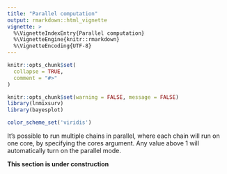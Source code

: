 ```yaml
---
title: "Parallel computation"
output: rmarkdown::html_vignette
vignette: >
  %\VignetteIndexEntry{Parallel computation}
  %\VignetteEngine{knitr::rmarkdown}
  %\VignetteEncoding{UTF-8}
---
```


```r
knitr::opts_chunk$set(
  collapse = TRUE,
  comment = "#>"
)
```

```r
knitr::opts_chunk$set(warning = FALSE, message = FALSE)
library(lnmixsurv)
library(bayesplot)

color_scheme_set('viridis')
```

It's possible to run multiple chains in parallel, where each chain will run on one core, by specifying the cores argument. Any value above 1 will automatically turn on the parallel mode.

**This section is under construction**

<!-- ```{r} -->
<!-- start <- Sys.time() -->
<!-- mod_sequential <- survival_ln_mixture(Surv(y, delta) ~ x, -->
<!--                                       data = sim_data$data, -->
<!--                                       chains = 4, starting_seed = 50, -->
<!--                                       em_iter = 10) -->
<!-- # Time to run 4 chains sequentially: -->
<!-- print(Sys.time() - start) -->

<!-- start <- Sys.time() -->
<!-- mod_parallel <- survival_ln_mixture(Surv(y, delta) ~ x, -->
<!--                                     data = sim_data$data, -->
<!--                                     chains = 4, cores = 4, -->
<!--                                     starting_seed = 50, -->
<!--                                     em_iter = 10) -->
<!-- # Time to run 4 chains in parallel: -->
<!-- print(Sys.time() - start) -->
<!-- ``` -->

<!-- Since the parallel approach is implemented with OpenMP, this should be faster than sequential approach for longer runs, but for really small runs they may be equivalent. Just make sure to have enough RAM available to run the chains in parallel. -->
<!-- ```{r} -->
<!-- start <- Sys.time() -->
<!-- mod_sequential_small <- survival_ln_mixture(Surv(y, delta) ~ x, -->
<!--                                             data = sim_data$data, -->
<!--                                             iter = 100, em_iter = 5, -->
<!--                                             chains = 4) -->

<!-- # Time to run 1 EM iter and 400 MCMC iter on 4 chains, sequentially: -->
<!-- print(Sys.time() - start) -->

<!-- start <- Sys.time() -->
<!-- mod_parallel_small <- survival_ln_mixture(Surv(y, delta) ~ x, -->
<!--                                           data = sim_data$data, -->
<!--                                           iter = 100, em_iter = 5, -->
<!--                                           chains = 4, cores = 4) -->
<!-- # Time to run 1 EM iter and 4 MCMC iter on 4 chains in parallel: -->
<!-- print(Sys.time() - start) -->
<!-- ``` -->

<!-- ```{r} -->
<!-- start <- Sys.time() -->
<!-- mod_sequential_longer <- survival_ln_mixture(Surv(y, delta) ~ x, -->
<!--                                            data = sim_data$data, -->
<!--                                            iter = 8000, chains = 6, -->
<!--                                            starting_seed = 50, -->
<!--                                            em_iter = 50) -->
<!-- # Time to run 6000 iterations in 6 chains in sequence: -->
<!-- print(Sys.time() - start) -->

<!-- start <- Sys.time() -->
<!-- mod_parallel_longer <- survival_ln_mixture(Surv(y, delta) ~ x, -->
<!--                                            data = sim_data$data, -->
<!--                                            iter = 8000, chains = 6, -->
<!--                                            cores = 6, -->
<!--                                            starting_seed = 50, -->
<!--                                            em_iter = 50) -->
<!-- # Time to run 6000 iterations in 6 chains in parallel: -->
<!-- print(Sys.time() - start) -->
<!-- ``` -->

<!-- Since the seed is fixed, we expect to obtain the same chain on both kind of operations. We can make sure this is happening by look at a small portion of the chains. -->
<!-- ```{r} -->
<!-- mcmc_trace(posterior::subset_draws(mod_sequential$posterior, iteration = 10:80, chain = c(1, 4), variable = 'eta_1')) -->

<!-- mcmc_trace(posterior::subset_draws(mod_parallel$posterior, iteration = 10:80, chain = c(1, 4), variable = 'eta_1')) -->
<!-- ``` -->

